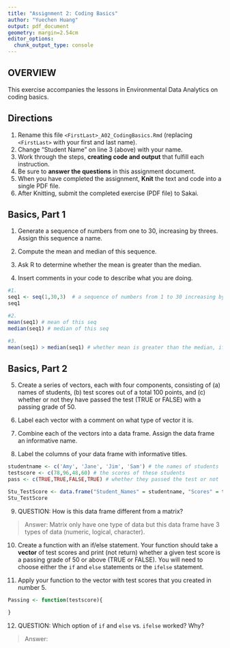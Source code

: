 ```yaml
---
title: "Assignment 2: Coding Basics"
author: "Yuechen Huang"
output: pdf_document
geometry: margin=2.54cm
editor_options: 
  chunk_output_type: console
---
```


## OVERVIEW

This exercise accompanies the lessons in Environmental Data Analytics on coding basics.

## Directions

1.  Rename this file `<FirstLast>_A02_CodingBasics.Rmd` (replacing `<FirstLast>` with your first and last name).
2.  Change "Student Name" on line 3 (above) with your name.
3.  Work through the steps, **creating code and output** that fulfill each instruction.
4.  Be sure to **answer the questions** in this assignment document.
5.  When you have completed the assignment, **Knit** the text and code into a single PDF file.
6.  After Knitting, submit the completed exercise (PDF file) to Sakai.

## Basics, Part 1

1.  Generate a sequence of numbers from one to 30, increasing by threes. Assign this sequence a name.

2.  Compute the mean and median of this sequence.

3.  Ask R to determine whether the mean is greater than the median.

4.  Insert comments in your code to describe what you are doing.

```r
#1. 
seq1 <- seq(1,30,3)  # a sequence of numbers from 1 to 30 increasing by threes.
seq1 

#2. 
mean(seq1) # mean of this seq
median(seq1) # median of this seq

#3. 
mean(seq1) > median(seq1) # whether mean is greater than the median, if yes return TRUE
```

## Basics, Part 2

5.  Create a series of vectors, each with four components, consisting of (a) names of students, (b) test scores out of a total 100 points, and (c) whether or not they have passed the test (TRUE or FALSE) with a passing grade of 50.

6.  Label each vector with a comment on what type of vector it is.

7.  Combine each of the vectors into a data frame. Assign the data frame an informative name.

8.  Label the columns of your data frame with informative titles.

```r
studentname <- c('Amy', 'Jane', 'Jim', 'Sam') # the names of students
testscore <- c(78,96,48,60) # the scores of these students
pass <- c(TRUE,TRUE,FALSE,TRUE) # whether they passed the test or not

Stu_TestScore <- data.frame("Student_Names" = studentname, "Scores" = testscore, "Pass_or_not" = pass) # created a data frame that represents students' test scores
Stu_TestScore
```

9.  QUESTION: How is this data frame different from a matrix?

> Answer: Matrix only have one type of data but this data frame have 3 types of data (numeric, logical, character).

10. Create a function with an if/else statement. Your function should take a **vector** of test scores and print (not return) whether a given test score is a passing grade of 50 or above (TRUE or FALSE). You will need to choose either the `if` and `else` statements or the `ifelse` statement. 

11. Apply your function to the vector with test scores that you created in number 5.

```r
Passing <- function(testscore){
  
}
```

12. QUESTION: Which option of `if` and `else` vs. `ifelse` worked? Why?

> Answer:
